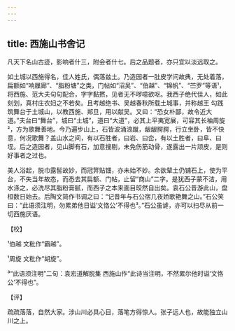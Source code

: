 ```yaml
---
---
---
```

title: 西施山书舍记
---







凡天下名山古迹，影响者什三，附会者什七。后之品题者，亦只宜以淡远取之。

如土城以西施得名，佳人姓氏，偶落兹土。乃造园者一肚皮学问故典，无处着落，扁额如“响屧廊”、“脂粉塘”之类，门帖如“沼吴”、“伯越”、“锦帆”、“苎罗”等语¹，将西施、范大夫句句配合，字字黏撚，见者无不哕噫欲呕。我西子绝代佳人，如此刻划，真村庄农妇之不若矣。且考越绝书、吴越春秋所载土城事，并称越王 勾践筑舞台于土城山，以教西施、郑旦，用以献吴。又曰：“恐女朴鄙，故令近大道。”夫台曰“舞台”，城曰“土城”，道曰“大道”，必其上平夷宽展，可容其长袖周旋²，方为歌舞善地。今乃遍步山上，石皆波涌浪蹴，龈龈腭腭，行立坐卧，皆不快意，何况歌舞？盖山水之间，有以石胜者，曰岩、曰峦，有以土胜者，曰阜、曰垤。后之造园者，见山脚有石，加意搜剔，未免伤筋动骨，遂露出一片顽皮，是则好事者之过也。

美人浴起，脱巾露髻故妙，而冠笄贴钿，亦未始不妙。余欲辇土仍铺石上，使为平台，不失当年故态，而悉去其扁额、门帖，止留“商山”二字。是犹西子蒙不洁，用水涤之，必洗尽其脂粉膏腻，而西子之本来面目皎然自出矣。袁石公昔游此山，盘桓数日始去。后陶文简作书调之曰：“记昔年与石公宿几夜娇歌艳舞之山。”石公笑曰：“此语须注明，勿累弟他日谥‘文恪公’不得也³。”石公虽谑，亦可以扫尽从前一切西施厌语。

【校】

¹伯越 文粃作“霸越”。

¹周旋 文粃作“胡旋”。

³“此语须注明”二句：袁宏道解脱集 西施山作“此诗当注明，不然累尔他时谥‘文恪公’不得也”。

【评】

疏疏落落，自然大家。涉山川必具心目，落笔方得惊人。张子远人也，故能独立山川之上。